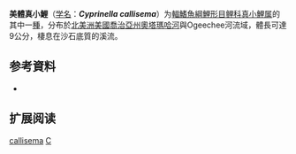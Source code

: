 {{Speciesbox
| name = 美體真小鯉
| status = NE
| status_system = IUCN3.1
| image = 
| genus = Cyprinella
| species = callisema
| authority = [[Jordan|Jordan]], 1877
| synonyms = *''Episema callisema''<br /><small>Jordan, 1877</small>
*''Notropis callisema''<br /><small>Jordan, 1877</small>
}}

'''美體真小鯉'''（[[学名|学名]]：'''''Cyprinella callisema'''''）为[[輻鰭魚綱|輻鰭魚綱]][[鯉形目|鯉形目]][[鲤科|鲤科]][[真小鯉属|真小鯉属]]的其中一[[種|種]]，分布於[[北美洲|北美洲]][[美國|美國]][[喬治亞州|喬治亞州]][[奧塔瑪哈河|奧塔瑪哈河]]與Ogeechee河流域，體長可達9公分，棲息在沙石底質的溪流。

== 参考資料 ==
*{{FishBase_species|genus=Cyprinella|species=callisema|year=2011|month=12}}

== 扩展阅读 ==
{{refbegin}}
{{wikispecies-inline|Cyprinella callisema|美體真小鯉}}
{{refend}}
{{Taxonbar|from=Q3761863}}

[[Category:真小鯉屬|callisema]]
[[Category:1877年描述的鱼类|C]]


{{鯉形目小作品}}